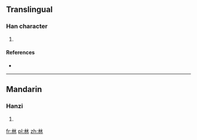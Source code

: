 ==Translingual==

===Han character===
{{Han char|rn=85|rad=水|as=04|sn=8|four=12230|canj=EE,XXEE|ids=⿰水水}}

# {{defn|Han|sort=水04}}

====References====
* {{Han ref|kx=0612.050|dkj=17219|dj=1005.090|hdz=31557.010|uh=6C9D|ud=27805|bh=CD44|bd=52548}}

----

==Mandarin==

===Hanzi===
{{cmn-hanzi|pin=[[zhuǐ]] ([[zhui3]])|wg=chui<sup>3</sup>}}

# {{defn|lang=cmn|sort=水04}}

[[fr:沝]]
[[pl:沝]]
[[zh:沝]]